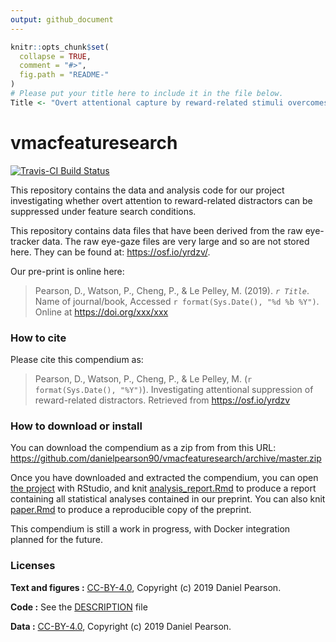 ```yaml
---
output: github_document
---
```


<!-- README.md is generated from README.Rmd. Please edit that file -->

```r
knitr::opts_chunk$set(
  collapse = TRUE,
  comment = "#>",
  fig.path = "README-"
)
# Please put your title here to include it in the file below. 
Title <- "Overt attentional capture by reward-related stimuli overcomes inhibitory suppression"
```

# vmacfeaturesearch

[![Travis-CI Build Status](https://travis-ci.org/danielpearson90/vmacfeaturesearch.svg?branch=master)](https://travis-ci.org/danielpearson90/vmacfeaturesearch)

This repository contains the data and analysis code for our project investigating whether overt attention to reward-related distractors can be suppressed under feature search conditions.

This repository contains data files that have been derived from the raw eye-tracker data. The raw eye-gaze files are very large and so are not stored here. They can be found at: <https://osf.io/yrdzv/>.

Our pre-print is online here:

> Pearson, D., Watson, P., Cheng, P., & Le Pelley, M. (2019). _`r Title`_. Name of journal/book, Accessed `r format(Sys.Date(), "%d %b %Y")`. Online at <https://doi.org/xxx/xxx>


### How to cite

Please cite this compendium as:

> Pearson, D., Watson, P., Cheng, P., & Le Pelley, M. (`r format(Sys.Date(), "%Y")`). Investigating attentional suppression of reward-related distractors. Retrieved from <https://osf.io/yrdzv>

### How to download or install

You can download the compendium as a zip from from this URL: <https://github.com/danielpearson90/vmacfeaturesearch/archive/master.zip>

Once you have downloaded and extracted the compendium, you can open [the project](vmacfeaturesearch.Rproj) with RStudio, and knit [analysis_report.Rmd](analysis/analysis_report.Rmd) to produce a report containing all statistical analyses contained in our preprint. You can also knit [paper.Rmd](analysis/paper/paper.Rmd) to produce a reproducible copy of the preprint.

This compendium is still a work in progress, with Docker integration planned for the future.

### Licenses

**Text and figures :**  [CC-BY-4.0](http://creativecommons.org/licenses/by/4.0/), Copyright (c) 2019 Daniel Pearson.

**Code :** See the [DESCRIPTION](DESCRIPTION) file

**Data :** [CC-BY-4.0](http://creativecommons.org/licenses/by/4.0/), Copyright (c) 2019 Daniel Pearson.



